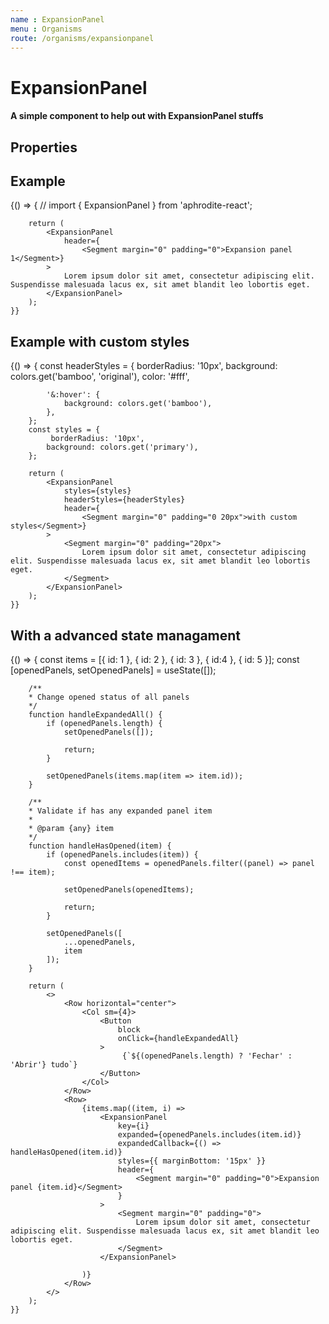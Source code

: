 ```yaml
---
name : ExpansionPanel
menu : Organisms
route: /organisms/expansionpanel
---
```



# ExpansionPanel
#### A simple component to help out with ExpansionPanel stuffs

## Properties
<Props of={ExpansionPanel} />

## Example
<Playground>
    {() => {
        // import { ExpansionPanel } from 'aphrodite-react';

        return (
            <ExpansionPanel
                header={
                    <Segment margin="0" padding="0">Expansion panel 1</Segment>}
            >
                Lorem ipsum dolor sit amet, consectetur adipiscing elit. Suspendisse malesuada lacus ex, sit amet blandit leo lobortis eget.
            </ExpansionPanel>
        );
    }}
</Playground>

## Example with custom styles
<Playground>
    {() => {
        const headerStyles = {
            borderRadius: '10px',
            background: colors.get('bamboo', 'original'),
            color: '#fff',

            '&:hover': {
                background: colors.get('bamboo'),
            },
        };
        const styles = {
             borderRadius: '10px',
            background: colors.get('primary'),
        };

        return (
            <ExpansionPanel
                styles={styles}
                headerStyles={headerStyles}
                header={
                    <Segment margin="0" padding="0 20px">with custom styles</Segment>}
            >
                <Segment margin="0" padding="20px">
                    Lorem ipsum dolor sit amet, consectetur adipiscing elit. Suspendisse malesuada lacus ex, sit amet blandit leo lobortis eget.
                </Segment>
            </ExpansionPanel>
        );
    }}
</Playground>

## With a advanced state managament
<Playground>
    {() => {
        const items = [{ id: 1 }, { id: 2 }, { id: 3 }, { id:4 }, { id: 5 }];
        const [openedPanels, setOpenedPanels] = useState([]);

        /**
        * Change opened status of all panels
        */
        function handleExpandedAll() {
            if (openedPanels.length) {
                setOpenedPanels([]);

                return;
            }

            setOpenedPanels(items.map(item => item.id));
        }

        /**
        * Validate if has any expanded panel item
        *
        * @param {any} item
        */
        function handleHasOpened(item) {
            if (openedPanels.includes(item)) {
                const openedItems = openedPanels.filter((panel) => panel !== item);

                setOpenedPanels(openedItems);

                return;
            }

            setOpenedPanels([
                ...openedPanels,
                item
            ]);
        }

        return (
            <>
                <Row horizontal="center">
                    <Col sm={4}>
                        <Button
                            block
                            onClick={handleExpandedAll}
                        >
                             {`${(openedPanels.length) ? 'Fechar' : 'Abrir'} tudo`}
                        </Button>
                    </Col>
                </Row>
                <Row>
                    {items.map((item, i) =>
                        <ExpansionPanel
                            key={i}
                            expanded={openedPanels.includes(item.id)}
                            expandedCallback={() => handleHasOpened(item.id)}
                            styles={{ marginBottom: '15px' }}
                            header={
                                <Segment margin="0" padding="0">Expansion panel {item.id}</Segment>
                            }
                        >
                            <Segment margin="0" padding="0">
                                Lorem ipsum dolor sit amet, consectetur adipiscing elit. Suspendisse malesuada lacus ex, sit amet blandit leo lobortis eget.
                            </Segment>
                        </ExpansionPanel>

                    )}
                </Row>
            </>
        );
    }}
</Playground>
